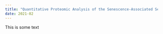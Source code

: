 ```yaml
---
title: "Quantitative Proteomic Analysis of the Senescence-Associated Secretory Phenotype by Data-Independent Acquisition"
date: 2021-02
---
```


This is some text
